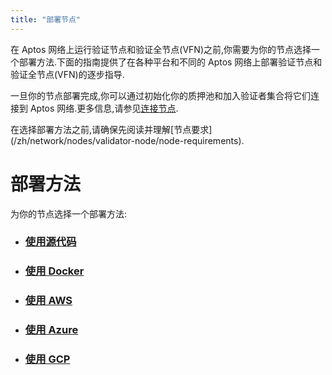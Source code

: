 ```yaml
---
title: "部署节点"
---
```







在 Aptos 网络上运行验证节点和验证全节点(VFN)之前,你需要为你的节点选择一个部署方法.下面的指南提供了在各种平台和不同的 Aptos 网络上部署验证节点和 验证全节点(VFN)的逐步指导.

一旦你的节点部署完成,你可以通过初始化你的质押池和加入验证者集合将它们连接到 Aptos 网络.更多信息,请参见[连接节点](/zh/network/nodes/validator-node/connect-nodes).

<Aside type="caution">
  在选择部署方法之前,请确保先阅读并理解[节点要求](/zh/network/nodes/validator-node/node-requirements).
</Aside>

# 部署方法

为你的节点选择一个部署方法:

- ### [使用源代码](/zh/network/nodes/full-node/deployments/using-source-code)
- ### [使用 Docker](/zh/network/nodes/full-node/deployments/using-docker)
- ### [使用 AWS](/zh/network/nodes/validator-node/deploy-nodes/using-aws)
- ### [使用 Azure](/zh/network/nodes/validator-node/deploy-nodes/using-azure)
- ### [使用 GCP](/zh/network/nodes/full-node/deployments/using-gcp)
